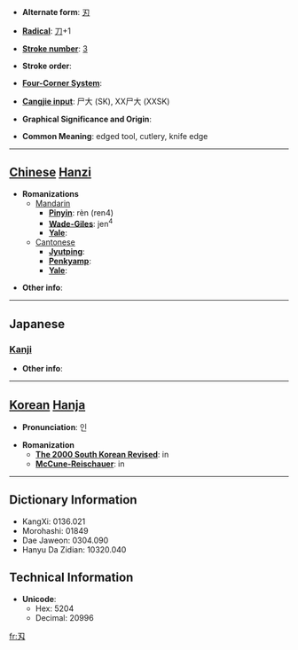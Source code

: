 * '''Alternate form''': [[刃]]

* '''[[Wiktionary:Chinese radical index| Radical]]''': [[Wiktionary:Chinese radical index 刀|刀]]+1

* '''[[Wiktionary:Chinese total strokes index|Stroke number]]''': [[Wiktionary:Chinese total strokes index 3|3]]

* '''Stroke order''': 

* '''[[Wiktionary:Chinese four corner index|Four-Corner System]]''': 

* '''[[Wiktionary:Chinese Cangjie index|Cangjie input]]''': 尸大 (SK), XX尸大 (XXSK)

* '''Graphical Significance and Origin''': 

* '''Common Meaning''': edged tool, cutlery, knife edge

----

== [[Chinese]] [[Hanzi]] ==

* '''Romanizations'''
** [[Mandarin]]
*** '''[[Pinyin]]''': rèn (ren4)
*** '''[[Wade-Giles]]''': jen<sup>4</sup>
*** '''[[Yale]]''': 
**[[Cantonese]]
***'''[[Jyutping]]''':
***'''[[Penkyamp]]''': 
***'''[[Yale]]''': 

* '''Other info''': 

----

==Japanese==
===[[Kanji]]===
{{kanji|on readings=[[じん]] (jin), [[にん]] (nin)
|kun readings=[[は]] (ha)
}}

* '''Other info''':  

----

== [[Korean]] [[Hanja]] ==

* '''Pronunciation''': 인

* '''Romanization'''
** '''[[The 2000 South Korean Revised Romanization|The 2000 South Korean Revised]]''': in
** '''[[McCune-Reischauer]]''': in

----

== Dictionary Information ==

* KangXi: 0136.021
* Morohashi: 01849
* Dae Jaweon: 0304.090
* Hanyu Da Zidian: 10320.040

== Technical Information ==

* '''Unicode''':
** Hex: 5204
** Decimal: 20996

[[fr:刄]]